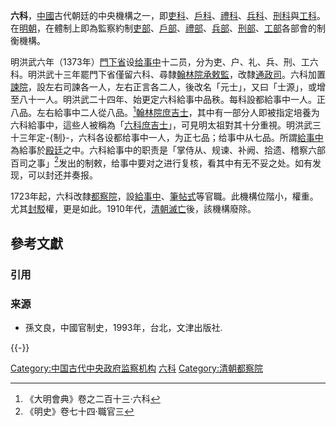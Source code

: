 '''六科'''，[[中國|中國]]古代朝廷的中央機構之一，即[[吏科|吏科]]、[[戶科|戶科]]、[[禮科|禮科]]、[[兵科|兵科]]、[[刑科|刑科]]與[[工科|工科]]。在[[明朝|明朝]]，在體制上即為監察約制[[吏部|吏部]]、[[户部_(官署)|戶部]]、[[禮部|禮部]]、[[兵部|兵部]]、[[刑部|刑部]]、[[工部|工部]]各部會的制衡機構。

明洪武六年（1373年）[[門下省|門下省]]设[[给事中|给事中]]十二员，分为吏、户、礼、兵、刑、工六科。明洪武十三年罷門下省僅留六科、尋隸[[翰林院|翰林院]][[承敕監|承敕監]]，改隸[[通政司|通政司]]。六科加置[[諫院|諫院]]，設左右司諫各一人，左右正言各二人，後改名「元士」，又曰「士源」，或增至八十一人。明洪武二十四年、始更定六科給事中品秩。每科設都給事中一人。正八品。左右給事中二人從八品。<ref>《大明會典》卷之二百十三‧六科</ref>[[翰林院|翰林院]][[庶吉士|庶吉士]]，其中有一部分人即被指定培養为六科給事中，這些人被稱為「[[六科庶吉士|六科庶吉士]]」，可見明太祖對其十分重視。明洪武三十三年定-{制}-，六科各设都给事中一人，为正七品；给事中从七品。所謂[[給事中|給事中]]為給事於[[殿廷|殿廷]]之中。六科給事中的职责是「掌侍从、规谏、补阙、拾遗、稽察六部百司之事」<ref>《明史》卷七十四‧職官三</ref>发出的制敕，给事中要对之进行复核，看其中有无不妥之处。如有发现，可以封还并奏报。

1723年起，六科改隸[[都察院|都察院]]，設[[給事中|給事中]]、[[筆帖式|筆帖式]]等官職。此機構位階小，權重。尤其[[封駁|封駁]]權，更是如此。1910年代，[[清朝滅亡|清朝滅亡]]後，該機構廢除。

== 參考文獻 ==
=== 引用 ===
{{Reflist}}

=== 来源 ===
{{refbegin}}
* 孫文良，中國官制史，1993年，台北，文津出版社.
{{refend}}

{{-}}
{{明朝中央官制}}
{{清朝中央官制}}

[[Category:中国古代中央政府监察机构|Category:中国古代中央政府监察机构]]
[[Category:六科|]]
[[Category:清朝都察院|Category:清朝都察院]]

{{government-official-hist-stub}}